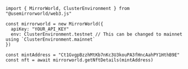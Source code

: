```tsx
import { MirrorWorld, ClusterEnvironment } from "@usemirrorworld/web3.js"

const mirrorworld = new MirrorWorld({
  apiKey: "YOUR_API_KEY"
  env: ClusterEnvironment.testnet // This can be changed to mainnet using `ClusterEnvironment.mainnet`
})

const mintAddress = "Ct1GvgpBzzhMtKb7nKc3U3kouPA3fHncAahPY1HthB9E"
const nft = await mirrorworld.getNftDetails(mintAddress)
```
